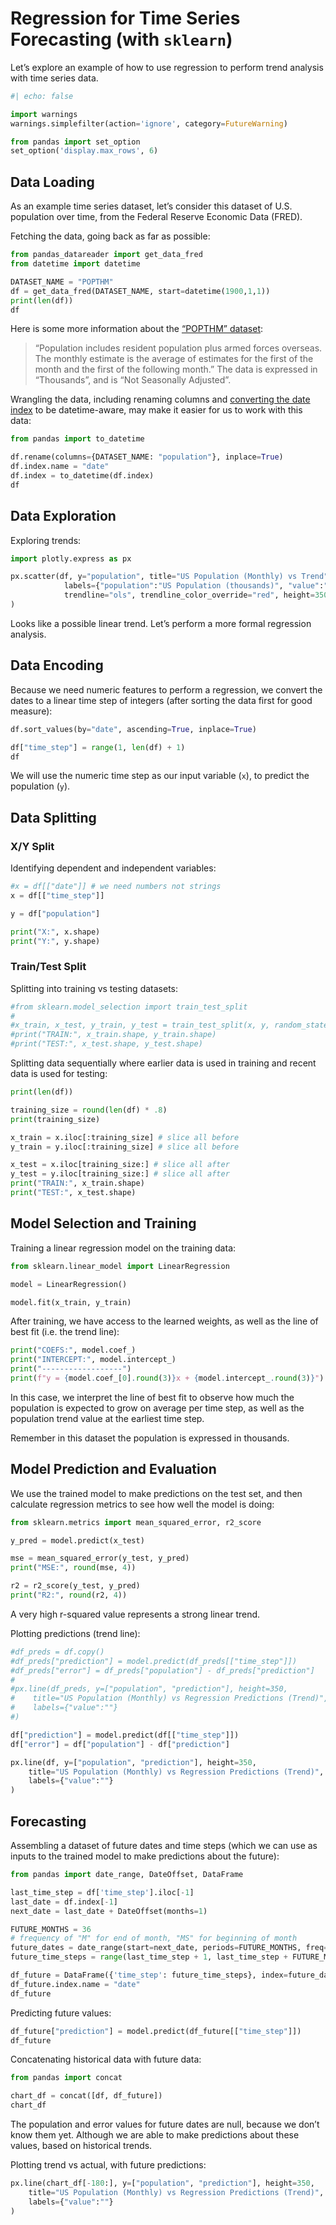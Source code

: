 # Regression for Time Series Forecasting (with `sklearn`)

Let's explore an example of how to use regression to perform trend analysis with time series data.

```python
#| echo: false

import warnings
warnings.simplefilter(action='ignore', category=FutureWarning)

from pandas import set_option
set_option('display.max_rows', 6)
```

## Data Loading

As an example time series dataset, let's consider this dataset of U.S. population over time, from the Federal Reserve Economic Data (FRED).

Fetching the data, going back as far as possible:

```python
from pandas_datareader import get_data_fred
from datetime import datetime

DATASET_NAME = "POPTHM"
df = get_data_fred(DATASET_NAME, start=datetime(1900,1,1))
print(len(df))
df
```

:::{.callout-tip title="Data Source"}
Here is some more information about the ["POPTHM" dataset](https://fred.stlouisfed.org/series/POPTHM):

>"Population includes resident population plus armed forces overseas. The monthly estimate is the average of estimates for the first of the month and the first of the following month." The data is expressed in "Thousands", and is "Not Seasonally Adjusted".
:::


Wrangling the data, including renaming columns and [converting the date index](https://pandas.pydata.org/pandas-docs/stable/user_guide/timeseries.html#converting-to-timestamps) to be datetime-aware, may make it easier for us to work with this data:

```python
from pandas import to_datetime

df.rename(columns={DATASET_NAME: "population"}, inplace=True)
df.index.name = "date"
df.index = to_datetime(df.index)
df
```

## Data Exploration

Exploring trends:

```python
import plotly.express as px

px.scatter(df, y="population", title="US Population (Monthly) vs Trend",
            labels={"population":"US Population (thousands)", "value":""},
            trendline="ols", trendline_color_override="red", height=350,
)
```

Looks like a possible linear trend. Let's perform a more formal regression analysis.


## Data Encoding

Because we need numeric features to perform a regression, we convert the dates to a linear time step of integers (after sorting the data first for good measure):

```python
df.sort_values(by="date", ascending=True, inplace=True)

df["time_step"] = range(1, len(df) + 1)
df
```

We will use the numeric time step as our input variable (`x`), to predict the population (`y`).

## Data Splitting

### X/Y Split

Identifying dependent and independent variables:

```python
#x = df[["date"]] # we need numbers not strings
x = df[["time_step"]]

y = df["population"]

print("X:", x.shape)
print("Y:", y.shape)
```

### Train/Test Split

Splitting into training vs testing datasets:

```python
#from sklearn.model_selection import train_test_split
#
#x_train, x_test, y_train, y_test = train_test_split(x, y, random_state=99)
#print("TRAIN:", x_train.shape, y_train.shape)
#print("TEST:", x_test.shape, y_test.shape)
```

Splitting data sequentially where earlier data is used in training and recent data is used for testing:

```python
print(len(df))

training_size = round(len(df) * .8)
print(training_size)

x_train = x.iloc[:training_size] # slice all before
y_train = y.iloc[:training_size] # slice all before

x_test = x.iloc[training_size:] # slice all after
y_test = y.iloc[training_size:] # slice all after
print("TRAIN:", x_train.shape)
print("TEST:", x_test.shape)
```

## Model Selection and Training

Training a linear regression model on the training data:

```python
from sklearn.linear_model import LinearRegression

model = LinearRegression()

model.fit(x_train, y_train)
```

After training, we have access to the learned weights, as well as the line of best fit (i.e. the trend line):

```python
print("COEFS:", model.coef_)
print("INTERCEPT:", model.intercept_)
print("------------------")
print(f"y = {model.coef_[0].round(3)}x + {model.intercept_.round(3)}")
```

In this case, we interpret the line of best fit to observe how much the population is expected to grow on average per time step, as well as the population trend value at the earliest time step.

:::{.callout-note}
Remember in this dataset the population is expressed in thousands.
:::


## Model Prediction and Evaluation

We use the trained model to make predictions on the test set, and then calculate regression metrics to see how well the model is doing:

```python
from sklearn.metrics import mean_squared_error, r2_score

y_pred = model.predict(x_test)

mse = mean_squared_error(y_test, y_pred)
print("MSE:", round(mse, 4))

r2 = r2_score(y_test, y_pred)
print("R2:", round(r2, 4))
```

A very high r-squared value represents a strong linear trend.

Plotting predictions (trend line):

```python
#df_preds = df.copy()
#df_preds["prediction"] = model.predict(df_preds[["time_step"]])
#df_preds["error"] = df_preds["population"] - df_preds["prediction"]
#
#px.line(df_preds, y=["population", "prediction"], height=350,
#    title="US Population (Monthly) vs Regression Predictions (Trend)",
#    labels={"value":""}
#)
```

```python
df["prediction"] = model.predict(df[["time_step"]])
df["error"] = df["population"] - df["prediction"]

px.line(df, y=["population", "prediction"], height=350,
    title="US Population (Monthly) vs Regression Predictions (Trend)",
    labels={"value":""}
)
```

## Forecasting

Assembling a dataset of future dates and time steps (which we can use as inputs to the trained model to make predictions about the future):


```python
from pandas import date_range, DateOffset, DataFrame

last_time_step = df['time_step'].iloc[-1]
last_date = df.index[-1]
next_date = last_date + DateOffset(months=1)

FUTURE_MONTHS = 36
# frequency of "M" for end of month, "MS" for beginning of month
future_dates = date_range(start=next_date, periods=FUTURE_MONTHS, freq='MS')
future_time_steps = range(last_time_step + 1, last_time_step + FUTURE_MONTHS + 1)

df_future = DataFrame({'time_step': future_time_steps}, index=future_dates)
df_future.index.name = "date"
df_future
```

Predicting future values:

```python
df_future["prediction"] = model.predict(df_future[["time_step"]])
df_future
```

Concatenating historical data with future data:

```python
from pandas import concat

chart_df = concat([df, df_future])
chart_df
```

:::{.callout-note}
The population and error values for future dates are null, because we don't know them yet. Although we are able to make predictions about these values, based on historical trends.
:::

Plotting trend vs actual, with future predictions:

```python
px.line(chart_df[-180:], y=["population", "prediction"], height=350,
    title="US Population (Monthly) vs Regression Predictions (Trend)",
    labels={"value":""}
)
```
